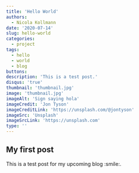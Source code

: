 ```yaml
---
title: 'Hello World'
authors: 
  - Nicola Kollmann
date: '2020-07-14'
slug: hello-world
categories:
  - project
tags:
  - hello
  - world
  - blog
buttons:
description: 'This is a test post.'
disqus: 'true'
thumbnail: 'thumbnail.jpg' 
image: 'thumbnail.jpg'
imageAlt: 'Sign saying hola'
imageCredit: 'Jon Tyson'
imageCreditLink: 'https://unsplash.com/@jontyson'
imageSrc: 'Unsplash'
imageSrcLink: 'https://unsplash.com'
type: ''
---
```


## My first post

This is a test post for my upcoming blog :smile:.

